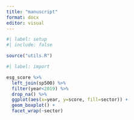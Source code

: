 ```yaml
---
title: "manuscript"
format: docx
editor: visual
---
```


```r
#| label: setup
#| include: false

source("utils.R")
```

```r
#| label: import


```


```r
esg_score %>% 
  left_join(sp500) %>% 
  filter(year<2019) %>% 
  drop_na() %>% 
  ggplot(aes(x=year, y=score, fill=sector)) + 
  geom_boxplot() +
  facet_wrap(~sector)
```

